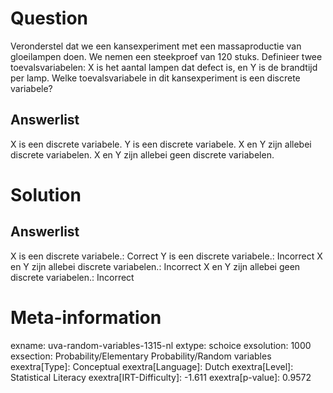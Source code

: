 Question
========

Veronderstel dat we een kansexperiment met een massaproductie van
gloeilampen doen. We nemen een steekproef van 120 stuks. Definieer twee
toevalsvariabelen: X is het aantal lampen dat defect is, en Y is de
brandtijd per lamp. Welke toevalsvariabele in dit kansexperiment is een
discrete variabele?

Answerlist
----------

X is een discrete variabele.
Y is een discrete variabele.
X en Y zijn allebei discrete variabelen.
X en Y zijn allebei geen discrete variabelen.

Solution
========

Answerlist
----------

X is een discrete variabele.: Correct
Y is een discrete variabele.: Incorrect
X en Y zijn allebei discrete variabelen.: Incorrect
X en Y zijn allebei geen discrete variabelen.: Incorrect

Meta-information
================
exname: uva-random-variables-1315-nl
extype: schoice
exsolution: 1000
exsection: Probability/Elementary Probability/Random variables
exextra[Type]: Conceptual
exextra[Language]: Dutch
exextra[Level]: Statistical Literacy
exextra[IRT-Difficulty]: -1.611
exextra[p-value]: 0.9572
